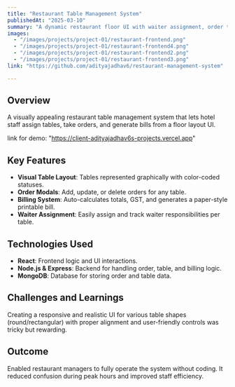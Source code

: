 ```yaml
---
title: "Restaurant Table Management System"
publishedAt: "2025-03-10"
summary: "A dynamic restaurant floor UI with waiter assignment, order tracking, and billing."
images:
  - "/images/projects/project-01/restaurant-frontend.png"
  - "/images/projects/project-01/restaurant-frontend4.png"
  - "/images/projects/project-01/restaurant-frontend2.png"
  - "/images/projects/project-01/restaurant-frontend3.png"
link: "https://github.com/adityajadhav6/restaurant-management-system"

---
```


## Overview

A visually appealing restaurant table management system that lets hotel staff assign tables, take orders, and generate bills from a floor layout UI.

link for demo: "https://client-adityajadhav6s-projects.vercel.app"

## Key Features

- **Visual Table Layout**: Tables represented graphically with color-coded statuses.
- **Order Modals**: Add, update, or delete orders for any table.
- **Billing System**: Auto-calculates totals, GST, and generates a paper-style printable bill.
- **Waiter Assignment**: Easily assign and track waiter responsibilities per table.

## Technologies Used

- **React**: Frontend logic and UI interactions.
- **Node.js & Express**: Backend for handling order, table, and billing logic.
- **MongoDB**: Database for storing order and table data.

## Challenges and Learnings

Creating a responsive and realistic UI for various table shapes (round/rectangular) with proper alignment and user-friendly controls was tricky but rewarding.

## Outcome

Enabled restaurant managers to fully operate the system without coding. It reduced confusion during peak hours and improved staff efficiency.
